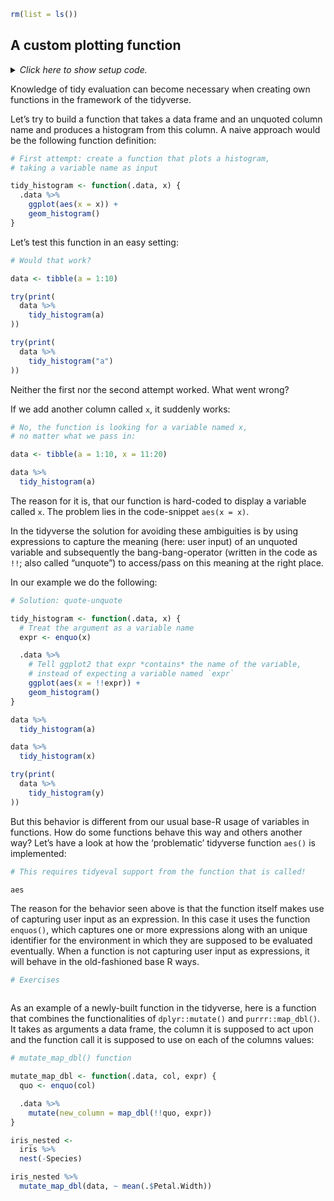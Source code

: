 ```r
rm(list = ls())
```


## A custom plotting function {#colname}

<details><summary>*Click here to show setup code.*</summary>
```r
### A custom plotting function

```
```r
library(tidyverse)
library(rlang)
```
</details>

Knowledge of tidy evaluation can become necessary when creating own functions in the framework of the tidyverse.

Let's try to build a function that takes a data frame and an unquoted column name and produces a histogram from this column.
A naive approach would be the following function definition:

```r
# First attempt: create a function that plots a histogram,
# taking a variable name as input
```
```r
tidy_histogram <- function(.data, x) {
  .data %>%
    ggplot(aes(x = x)) +
    geom_histogram()
}
```

Let's test this function in an easy setting:

```r
# Would that work?
```
```r
data <- tibble(a = 1:10)

try(print(
  data %>%
    tidy_histogram(a)
))

try(print(
  data %>%
    tidy_histogram("a")
))
```

Neither the first nor the second attempt worked. What went wrong?

If we add another column called `x`, it suddenly works:

```r
# No, the function is looking for a variable named x,
# no matter what we pass in:
```
```r
data <- tibble(a = 1:10, x = 11:20)

data %>%
  tidy_histogram(a)
```

The reason for it is, that our function is hard-coded to display a variable called `x`.
The problem lies in the code-snippet `aes(x = x)`.

In the tidyverse the solution for avoiding these ambiguities is by using expressions to capture the meaning (here: user input) of an unquoted variable and subsequently the bang-bang-operator (written in the code as `!!`; also called "unquote") to access/pass on this meaning at the right place.

In our example we do the following:

```r
# Solution: quote-unquote
```
```r
tidy_histogram <- function(.data, x) {
  # Treat the argument as a variable name
  expr <- enquo(x)

  .data %>%
    # Tell ggplot2 that expr *contains* the name of the variable,
    # instead of expecting a variable named `expr`
    ggplot(aes(x = !!expr)) +
    geom_histogram()
}

data %>%
  tidy_histogram(a)

data %>%
  tidy_histogram(x)

try(print(
  data %>%
    tidy_histogram(y)
))
```

But this behavior is different from our usual base-R usage of variables in functions.
How do some functions behave this way and others another way?
Let's have a look at how the 'problematic' tidyverse function `aes()` is implemented:

```r
# This requires tidyeval support from the function that is called!
```
```r
aes
```

The reason for the behavior seen above is that the function itself makes use of capturing user input as an expression.
In this case it uses the function `enquos()`, which captures one or more expressions along with an unique identifier for the environment in which they are supposed to be evaluated eventually.
When a function is not capturing user input as expressions, it will behave in the old-fashioned base R ways.

```r
# Exercises
```
```r

```

As an example of a newly-built function in the tidyverse, here is a function that combines the functionalities of `dplyr::mutate()` and `purrr::map_dbl()`.
It takes as arguments a data frame, the column it is supposed to act upon and the function call it is supposed to use on each of the columns values:

```r
# mutate_map_dbl() function
```
```r
mutate_map_dbl <- function(.data, col, expr) {
  quo <- enquo(col)

  .data %>%
    mutate(new_column = map_dbl(!!quo, expr))
}

iris_nested <-
  iris %>%
  nest(-Species)

iris_nested %>%
  mutate_map_dbl(data, ~ mean(.$Petal.Width))
```
